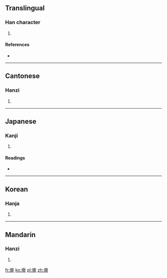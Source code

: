 ==Translingual==

===Han character===
{{Han char|rn=53|rad=广|as=13|sn=16|four=0026<sub>6</sub>|canj=戈人一日 (IOMA)|ids=⿸[[广]][[會]]}}

# {{defn|Han|sort=广13}}

====References====
* {{Han ref|kx=0351.110|dkj=09505|dj=0664.130|hdz=20905.120|uh=5EE5|ud=24293|bh=E973|bd=59763}}

----

==Cantonese==

===Hanzi===
{{yue-hanzi|jyut=|y=kwui2}}

# {{defn|lang=yue|sort=广13}}

----

==Japanese==

===Kanji===
{{ja-kanji|grade=|rs=广13}}

# {{defn|lang=ja|sort=广13}}

====Readings====
* {{ja-readings|on=[[かい]] (kai), [[け]] (ke)|kun=[[まぐさぐら]] (magusagura), [[くら]] (kura)}}

----

==Korean==

===Hanja===
{{ko-hanja|hangeul=괴|rv=goe|mr=koe}}

# {{defn|lang=ko|sort=广13}}

----

==Mandarin==

===Hanzi===
{{cmn-hanzi|pin=[[kuài]] ([[kuai4]])|wg=k'uai<sup>4</sup>}}

# {{defn|lang=cmn|sort=广13}}

[[fr:廥]]
[[ko:廥]]
[[pl:廥]]
[[zh:廥]]